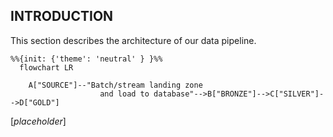 ## INTRODUCTION

This section describes the architecture of our data pipeline.

```mermaid
%%{init: {'theme': 'neutral' } }%%
  flowchart LR

    A["SOURCE"]--"Batch/stream landing zone 
                    and load to database"-->B["BRONZE"]-->C["SILVER"]-->D["GOLD"]
```

[_placeholder_]
